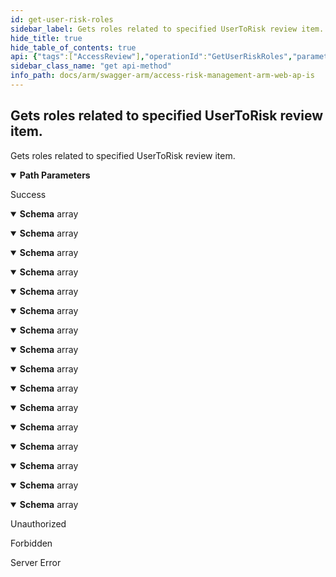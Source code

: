 ```yaml
---
id: get-user-risk-roles
sidebar_label: Gets roles related to specified UserToRisk review item.
hide_title: true
hide_table_of_contents: true
api: {"tags":["AccessReview"],"operationId":"GetUserRiskRoles","parameters":[{"name":"reviewItemId","in":"path","description":"Identifier of UserToRisk review item.","required":true,"schema":{"type":"string","format":"uuid"}}],"responses":{"200":{"description":"Success","content":{"application/json;odata.metadata=minimal;odata.streaming=true":{"schema":{"uniqueItems":false,"type":"array","items":{"description":"Represents a model for role info for UserToRisk review item.","type":"object","properties":{"userRiskSapRolesInfoId":{"format":"uuid","description":"Identifier of role info.","type":"string"},"userRiskReviewId":{"format":"uuid","description":"Identifier of related UserToRisk review item.","type":"string"},"roleName":{"description":"Name of the role.","type":"string"},"description":{"description":"Description of the role.","type":"string"}}}}},"application/json;odata.metadata=minimal;odata.streaming=false":{"schema":{"uniqueItems":false,"type":"array","items":{"description":"Represents a model for role info for UserToRisk review item.","type":"object","properties":{"userRiskSapRolesInfoId":{"format":"uuid","description":"Identifier of role info.","type":"string"},"userRiskReviewId":{"format":"uuid","description":"Identifier of related UserToRisk review item.","type":"string"},"roleName":{"description":"Name of the role.","type":"string"},"description":{"description":"Description of the role.","type":"string"}}}}},"application/json;odata.metadata=minimal":{"schema":{"uniqueItems":false,"type":"array","items":{"description":"Represents a model for role info for UserToRisk review item.","type":"object","properties":{"userRiskSapRolesInfoId":{"format":"uuid","description":"Identifier of role info.","type":"string"},"userRiskReviewId":{"format":"uuid","description":"Identifier of related UserToRisk review item.","type":"string"},"roleName":{"description":"Name of the role.","type":"string"},"description":{"description":"Description of the role.","type":"string"}}}}},"application/json;odata.metadata=full;odata.streaming=true":{"schema":{"uniqueItems":false,"type":"array","items":{"description":"Represents a model for role info for UserToRisk review item.","type":"object","properties":{"userRiskSapRolesInfoId":{"format":"uuid","description":"Identifier of role info.","type":"string"},"userRiskReviewId":{"format":"uuid","description":"Identifier of related UserToRisk review item.","type":"string"},"roleName":{"description":"Name of the role.","type":"string"},"description":{"description":"Description of the role.","type":"string"}}}}},"application/json;odata.metadata=full;odata.streaming=false":{"schema":{"uniqueItems":false,"type":"array","items":{"description":"Represents a model for role info for UserToRisk review item.","type":"object","properties":{"userRiskSapRolesInfoId":{"format":"uuid","description":"Identifier of role info.","type":"string"},"userRiskReviewId":{"format":"uuid","description":"Identifier of related UserToRisk review item.","type":"string"},"roleName":{"description":"Name of the role.","type":"string"},"description":{"description":"Description of the role.","type":"string"}}}}},"application/json;odata.metadata=full":{"schema":{"uniqueItems":false,"type":"array","items":{"description":"Represents a model for role info for UserToRisk review item.","type":"object","properties":{"userRiskSapRolesInfoId":{"format":"uuid","description":"Identifier of role info.","type":"string"},"userRiskReviewId":{"format":"uuid","description":"Identifier of related UserToRisk review item.","type":"string"},"roleName":{"description":"Name of the role.","type":"string"},"description":{"description":"Description of the role.","type":"string"}}}}},"application/json;odata.metadata=none;odata.streaming=true":{"schema":{"uniqueItems":false,"type":"array","items":{"description":"Represents a model for role info for UserToRisk review item.","type":"object","properties":{"userRiskSapRolesInfoId":{"format":"uuid","description":"Identifier of role info.","type":"string"},"userRiskReviewId":{"format":"uuid","description":"Identifier of related UserToRisk review item.","type":"string"},"roleName":{"description":"Name of the role.","type":"string"},"description":{"description":"Description of the role.","type":"string"}}}}},"application/json;odata.metadata=none;odata.streaming=false":{"schema":{"uniqueItems":false,"type":"array","items":{"description":"Represents a model for role info for UserToRisk review item.","type":"object","properties":{"userRiskSapRolesInfoId":{"format":"uuid","description":"Identifier of role info.","type":"string"},"userRiskReviewId":{"format":"uuid","description":"Identifier of related UserToRisk review item.","type":"string"},"roleName":{"description":"Name of the role.","type":"string"},"description":{"description":"Description of the role.","type":"string"}}}}},"application/json;odata.metadata=none":{"schema":{"uniqueItems":false,"type":"array","items":{"description":"Represents a model for role info for UserToRisk review item.","type":"object","properties":{"userRiskSapRolesInfoId":{"format":"uuid","description":"Identifier of role info.","type":"string"},"userRiskReviewId":{"format":"uuid","description":"Identifier of related UserToRisk review item.","type":"string"},"roleName":{"description":"Name of the role.","type":"string"},"description":{"description":"Description of the role.","type":"string"}}}}},"application/json;odata.streaming=true":{"schema":{"uniqueItems":false,"type":"array","items":{"description":"Represents a model for role info for UserToRisk review item.","type":"object","properties":{"userRiskSapRolesInfoId":{"format":"uuid","description":"Identifier of role info.","type":"string"},"userRiskReviewId":{"format":"uuid","description":"Identifier of related UserToRisk review item.","type":"string"},"roleName":{"description":"Name of the role.","type":"string"},"description":{"description":"Description of the role.","type":"string"}}}}},"application/json;odata.streaming=false":{"schema":{"uniqueItems":false,"type":"array","items":{"description":"Represents a model for role info for UserToRisk review item.","type":"object","properties":{"userRiskSapRolesInfoId":{"format":"uuid","description":"Identifier of role info.","type":"string"},"userRiskReviewId":{"format":"uuid","description":"Identifier of related UserToRisk review item.","type":"string"},"roleName":{"description":"Name of the role.","type":"string"},"description":{"description":"Description of the role.","type":"string"}}}}},"application/json":{"schema":{"uniqueItems":false,"type":"array","items":{"description":"Represents a model for role info for UserToRisk review item.","type":"object","properties":{"userRiskSapRolesInfoId":{"format":"uuid","description":"Identifier of role info.","type":"string"},"userRiskReviewId":{"format":"uuid","description":"Identifier of related UserToRisk review item.","type":"string"},"roleName":{"description":"Name of the role.","type":"string"},"description":{"description":"Description of the role.","type":"string"}}}}},"application/xml":{"schema":{"uniqueItems":false,"type":"array","items":{"description":"Represents a model for role info for UserToRisk review item.","type":"object","properties":{"userRiskSapRolesInfoId":{"format":"uuid","description":"Identifier of role info.","type":"string"},"userRiskReviewId":{"format":"uuid","description":"Identifier of related UserToRisk review item.","type":"string"},"roleName":{"description":"Name of the role.","type":"string"},"description":{"description":"Description of the role.","type":"string"}}}}},"application/prs.odatatestxx-odata":{"schema":{"uniqueItems":false,"type":"array","items":{"description":"Represents a model for role info for UserToRisk review item.","type":"object","properties":{"userRiskSapRolesInfoId":{"format":"uuid","description":"Identifier of role info.","type":"string"},"userRiskReviewId":{"format":"uuid","description":"Identifier of related UserToRisk review item.","type":"string"},"roleName":{"description":"Name of the role.","type":"string"},"description":{"description":"Description of the role.","type":"string"}}}}},"text/plain":{"schema":{"uniqueItems":false,"type":"array","items":{"description":"Represents a model for role info for UserToRisk review item.","type":"object","properties":{"userRiskSapRolesInfoId":{"format":"uuid","description":"Identifier of role info.","type":"string"},"userRiskReviewId":{"format":"uuid","description":"Identifier of related UserToRisk review item.","type":"string"},"roleName":{"description":"Name of the role.","type":"string"},"description":{"description":"Description of the role.","type":"string"}}}}},"text/json":{"schema":{"uniqueItems":false,"type":"array","items":{"description":"Represents a model for role info for UserToRisk review item.","type":"object","properties":{"userRiskSapRolesInfoId":{"format":"uuid","description":"Identifier of role info.","type":"string"},"userRiskReviewId":{"format":"uuid","description":"Identifier of related UserToRisk review item.","type":"string"},"roleName":{"description":"Name of the role.","type":"string"},"description":{"description":"Description of the role.","type":"string"}}}}}}},"401":{"description":"Unauthorized"},"403":{"description":"Forbidden"},"500":{"description":"Server Error"}},"description":"Gets roles related to specified UserToRisk review item.","method":"get","path":"/api/accessReview/reviewItems/userToRiskItem/{reviewItemId}/roles","info":{"version":"v1","title":"Access Risk Management ARM Web APIs"},"postman":{"name":"Gets roles related to specified UserToRisk review item.","description":{"type":"text/plain"},"url":{"path":["api","accessReview","reviewItems","userToRiskItem",":reviewItemId","roles"],"host":["{{baseUrl}}"],"query":[],"variable":[{"disabled":false,"description":{"content":"(Required) Identifier of UserToRisk review item.","type":"text/plain"},"type":"any","value":"","key":"reviewItemId"}]},"header":[{"key":"Accept","value":"application/json;odata.metadata=minimal;odata.streaming=true"}],"method":"GET"}}
sidebar_class_name: "get api-method"
info_path: docs/arm/swagger-arm/access-risk-management-arm-web-ap-is
---
```



## Gets roles related to specified UserToRisk review item.



Gets roles related to specified UserToRisk review item.

<details style={{"marginBottom":"1rem"}} data-collapsed={false} open={true}><summary style={{}}><strong>Path Parameters</strong></summary><div><ul><ParamsItem className={"paramsItem"} param={{"name":"reviewItemId","in":"path","description":"Identifier of UserToRisk review item.","required":true,"schema":{"type":"string","format":"uuid"}}}></ParamsItem></ul></div></details><div><ApiTabs><TabItem label={"200"} value={"200"}><div>

Success

</div><div><MimeTabs groupId={"mime-type"}><TabItem label={"application/json;odata.metadata=minimal;odata.streaming=true"} value={"application/json;odata.metadata=minimal;odata.streaming=true"}><SchemaTabs groupId={"schema-tabs"}><TabItem label={"Schema"} value={"Schema"}><details style={{}} data-collapsed={false} open={true}><summary style={{"textAlign":"left"}}><strong>Schema</strong><span style={{"opacity":"0.6"}}> array</span></summary><div style={{"textAlign":"left","marginLeft":"1rem"}}></div><ul style={{"marginLeft":"1rem"}}><SchemaItem collapsible={false} name={"userRiskSapRolesInfoId"} required={false} schemaDescription={"Identifier of role info."} schemaName={"uuid"} qualifierMessage={undefined} defaultValue={undefined}></SchemaItem><SchemaItem collapsible={false} name={"userRiskReviewId"} required={false} schemaDescription={"Identifier of related UserToRisk review item."} schemaName={"uuid"} qualifierMessage={undefined} defaultValue={undefined}></SchemaItem><SchemaItem collapsible={false} name={"roleName"} required={false} schemaDescription={"Name of the role."} schemaName={"string"} qualifierMessage={undefined} defaultValue={undefined}></SchemaItem><SchemaItem collapsible={false} name={"description"} required={false} schemaDescription={"Description of the role."} schemaName={"string"} qualifierMessage={undefined} defaultValue={undefined}></SchemaItem></ul></details></TabItem></SchemaTabs></TabItem><TabItem label={"application/json;odata.metadata=minimal;odata.streaming=false"} value={"application/json;odata.metadata=minimal;odata.streaming=false"}><SchemaTabs groupId={"schema-tabs"}><TabItem label={"Schema"} value={"Schema"}><details style={{}} data-collapsed={false} open={true}><summary style={{"textAlign":"left"}}><strong>Schema</strong><span style={{"opacity":"0.6"}}> array</span></summary><div style={{"textAlign":"left","marginLeft":"1rem"}}></div><ul style={{"marginLeft":"1rem"}}><SchemaItem collapsible={false} name={"userRiskSapRolesInfoId"} required={false} schemaDescription={"Identifier of role info."} schemaName={"uuid"} qualifierMessage={undefined} defaultValue={undefined}></SchemaItem><SchemaItem collapsible={false} name={"userRiskReviewId"} required={false} schemaDescription={"Identifier of related UserToRisk review item."} schemaName={"uuid"} qualifierMessage={undefined} defaultValue={undefined}></SchemaItem><SchemaItem collapsible={false} name={"roleName"} required={false} schemaDescription={"Name of the role."} schemaName={"string"} qualifierMessage={undefined} defaultValue={undefined}></SchemaItem><SchemaItem collapsible={false} name={"description"} required={false} schemaDescription={"Description of the role."} schemaName={"string"} qualifierMessage={undefined} defaultValue={undefined}></SchemaItem></ul></details></TabItem></SchemaTabs></TabItem><TabItem label={"application/json;odata.metadata=minimal"} value={"application/json;odata.metadata=minimal"}><SchemaTabs groupId={"schema-tabs"}><TabItem label={"Schema"} value={"Schema"}><details style={{}} data-collapsed={false} open={true}><summary style={{"textAlign":"left"}}><strong>Schema</strong><span style={{"opacity":"0.6"}}> array</span></summary><div style={{"textAlign":"left","marginLeft":"1rem"}}></div><ul style={{"marginLeft":"1rem"}}><SchemaItem collapsible={false} name={"userRiskSapRolesInfoId"} required={false} schemaDescription={"Identifier of role info."} schemaName={"uuid"} qualifierMessage={undefined} defaultValue={undefined}></SchemaItem><SchemaItem collapsible={false} name={"userRiskReviewId"} required={false} schemaDescription={"Identifier of related UserToRisk review item."} schemaName={"uuid"} qualifierMessage={undefined} defaultValue={undefined}></SchemaItem><SchemaItem collapsible={false} name={"roleName"} required={false} schemaDescription={"Name of the role."} schemaName={"string"} qualifierMessage={undefined} defaultValue={undefined}></SchemaItem><SchemaItem collapsible={false} name={"description"} required={false} schemaDescription={"Description of the role."} schemaName={"string"} qualifierMessage={undefined} defaultValue={undefined}></SchemaItem></ul></details></TabItem></SchemaTabs></TabItem><TabItem label={"application/json;odata.metadata=full;odata.streaming=true"} value={"application/json;odata.metadata=full;odata.streaming=true"}><SchemaTabs groupId={"schema-tabs"}><TabItem label={"Schema"} value={"Schema"}><details style={{}} data-collapsed={false} open={true}><summary style={{"textAlign":"left"}}><strong>Schema</strong><span style={{"opacity":"0.6"}}> array</span></summary><div style={{"textAlign":"left","marginLeft":"1rem"}}></div><ul style={{"marginLeft":"1rem"}}><SchemaItem collapsible={false} name={"userRiskSapRolesInfoId"} required={false} schemaDescription={"Identifier of role info."} schemaName={"uuid"} qualifierMessage={undefined} defaultValue={undefined}></SchemaItem><SchemaItem collapsible={false} name={"userRiskReviewId"} required={false} schemaDescription={"Identifier of related UserToRisk review item."} schemaName={"uuid"} qualifierMessage={undefined} defaultValue={undefined}></SchemaItem><SchemaItem collapsible={false} name={"roleName"} required={false} schemaDescription={"Name of the role."} schemaName={"string"} qualifierMessage={undefined} defaultValue={undefined}></SchemaItem><SchemaItem collapsible={false} name={"description"} required={false} schemaDescription={"Description of the role."} schemaName={"string"} qualifierMessage={undefined} defaultValue={undefined}></SchemaItem></ul></details></TabItem></SchemaTabs></TabItem><TabItem label={"application/json;odata.metadata=full;odata.streaming=false"} value={"application/json;odata.metadata=full;odata.streaming=false"}><SchemaTabs groupId={"schema-tabs"}><TabItem label={"Schema"} value={"Schema"}><details style={{}} data-collapsed={false} open={true}><summary style={{"textAlign":"left"}}><strong>Schema</strong><span style={{"opacity":"0.6"}}> array</span></summary><div style={{"textAlign":"left","marginLeft":"1rem"}}></div><ul style={{"marginLeft":"1rem"}}><SchemaItem collapsible={false} name={"userRiskSapRolesInfoId"} required={false} schemaDescription={"Identifier of role info."} schemaName={"uuid"} qualifierMessage={undefined} defaultValue={undefined}></SchemaItem><SchemaItem collapsible={false} name={"userRiskReviewId"} required={false} schemaDescription={"Identifier of related UserToRisk review item."} schemaName={"uuid"} qualifierMessage={undefined} defaultValue={undefined}></SchemaItem><SchemaItem collapsible={false} name={"roleName"} required={false} schemaDescription={"Name of the role."} schemaName={"string"} qualifierMessage={undefined} defaultValue={undefined}></SchemaItem><SchemaItem collapsible={false} name={"description"} required={false} schemaDescription={"Description of the role."} schemaName={"string"} qualifierMessage={undefined} defaultValue={undefined}></SchemaItem></ul></details></TabItem></SchemaTabs></TabItem><TabItem label={"application/json;odata.metadata=full"} value={"application/json;odata.metadata=full"}><SchemaTabs groupId={"schema-tabs"}><TabItem label={"Schema"} value={"Schema"}><details style={{}} data-collapsed={false} open={true}><summary style={{"textAlign":"left"}}><strong>Schema</strong><span style={{"opacity":"0.6"}}> array</span></summary><div style={{"textAlign":"left","marginLeft":"1rem"}}></div><ul style={{"marginLeft":"1rem"}}><SchemaItem collapsible={false} name={"userRiskSapRolesInfoId"} required={false} schemaDescription={"Identifier of role info."} schemaName={"uuid"} qualifierMessage={undefined} defaultValue={undefined}></SchemaItem><SchemaItem collapsible={false} name={"userRiskReviewId"} required={false} schemaDescription={"Identifier of related UserToRisk review item."} schemaName={"uuid"} qualifierMessage={undefined} defaultValue={undefined}></SchemaItem><SchemaItem collapsible={false} name={"roleName"} required={false} schemaDescription={"Name of the role."} schemaName={"string"} qualifierMessage={undefined} defaultValue={undefined}></SchemaItem><SchemaItem collapsible={false} name={"description"} required={false} schemaDescription={"Description of the role."} schemaName={"string"} qualifierMessage={undefined} defaultValue={undefined}></SchemaItem></ul></details></TabItem></SchemaTabs></TabItem><TabItem label={"application/json;odata.metadata=none;odata.streaming=true"} value={"application/json;odata.metadata=none;odata.streaming=true"}><SchemaTabs groupId={"schema-tabs"}><TabItem label={"Schema"} value={"Schema"}><details style={{}} data-collapsed={false} open={true}><summary style={{"textAlign":"left"}}><strong>Schema</strong><span style={{"opacity":"0.6"}}> array</span></summary><div style={{"textAlign":"left","marginLeft":"1rem"}}></div><ul style={{"marginLeft":"1rem"}}><SchemaItem collapsible={false} name={"userRiskSapRolesInfoId"} required={false} schemaDescription={"Identifier of role info."} schemaName={"uuid"} qualifierMessage={undefined} defaultValue={undefined}></SchemaItem><SchemaItem collapsible={false} name={"userRiskReviewId"} required={false} schemaDescription={"Identifier of related UserToRisk review item."} schemaName={"uuid"} qualifierMessage={undefined} defaultValue={undefined}></SchemaItem><SchemaItem collapsible={false} name={"roleName"} required={false} schemaDescription={"Name of the role."} schemaName={"string"} qualifierMessage={undefined} defaultValue={undefined}></SchemaItem><SchemaItem collapsible={false} name={"description"} required={false} schemaDescription={"Description of the role."} schemaName={"string"} qualifierMessage={undefined} defaultValue={undefined}></SchemaItem></ul></details></TabItem></SchemaTabs></TabItem><TabItem label={"application/json;odata.metadata=none;odata.streaming=false"} value={"application/json;odata.metadata=none;odata.streaming=false"}><SchemaTabs groupId={"schema-tabs"}><TabItem label={"Schema"} value={"Schema"}><details style={{}} data-collapsed={false} open={true}><summary style={{"textAlign":"left"}}><strong>Schema</strong><span style={{"opacity":"0.6"}}> array</span></summary><div style={{"textAlign":"left","marginLeft":"1rem"}}></div><ul style={{"marginLeft":"1rem"}}><SchemaItem collapsible={false} name={"userRiskSapRolesInfoId"} required={false} schemaDescription={"Identifier of role info."} schemaName={"uuid"} qualifierMessage={undefined} defaultValue={undefined}></SchemaItem><SchemaItem collapsible={false} name={"userRiskReviewId"} required={false} schemaDescription={"Identifier of related UserToRisk review item."} schemaName={"uuid"} qualifierMessage={undefined} defaultValue={undefined}></SchemaItem><SchemaItem collapsible={false} name={"roleName"} required={false} schemaDescription={"Name of the role."} schemaName={"string"} qualifierMessage={undefined} defaultValue={undefined}></SchemaItem><SchemaItem collapsible={false} name={"description"} required={false} schemaDescription={"Description of the role."} schemaName={"string"} qualifierMessage={undefined} defaultValue={undefined}></SchemaItem></ul></details></TabItem></SchemaTabs></TabItem><TabItem label={"application/json;odata.metadata=none"} value={"application/json;odata.metadata=none"}><SchemaTabs groupId={"schema-tabs"}><TabItem label={"Schema"} value={"Schema"}><details style={{}} data-collapsed={false} open={true}><summary style={{"textAlign":"left"}}><strong>Schema</strong><span style={{"opacity":"0.6"}}> array</span></summary><div style={{"textAlign":"left","marginLeft":"1rem"}}></div><ul style={{"marginLeft":"1rem"}}><SchemaItem collapsible={false} name={"userRiskSapRolesInfoId"} required={false} schemaDescription={"Identifier of role info."} schemaName={"uuid"} qualifierMessage={undefined} defaultValue={undefined}></SchemaItem><SchemaItem collapsible={false} name={"userRiskReviewId"} required={false} schemaDescription={"Identifier of related UserToRisk review item."} schemaName={"uuid"} qualifierMessage={undefined} defaultValue={undefined}></SchemaItem><SchemaItem collapsible={false} name={"roleName"} required={false} schemaDescription={"Name of the role."} schemaName={"string"} qualifierMessage={undefined} defaultValue={undefined}></SchemaItem><SchemaItem collapsible={false} name={"description"} required={false} schemaDescription={"Description of the role."} schemaName={"string"} qualifierMessage={undefined} defaultValue={undefined}></SchemaItem></ul></details></TabItem></SchemaTabs></TabItem><TabItem label={"application/json;odata.streaming=true"} value={"application/json;odata.streaming=true"}><SchemaTabs groupId={"schema-tabs"}><TabItem label={"Schema"} value={"Schema"}><details style={{}} data-collapsed={false} open={true}><summary style={{"textAlign":"left"}}><strong>Schema</strong><span style={{"opacity":"0.6"}}> array</span></summary><div style={{"textAlign":"left","marginLeft":"1rem"}}></div><ul style={{"marginLeft":"1rem"}}><SchemaItem collapsible={false} name={"userRiskSapRolesInfoId"} required={false} schemaDescription={"Identifier of role info."} schemaName={"uuid"} qualifierMessage={undefined} defaultValue={undefined}></SchemaItem><SchemaItem collapsible={false} name={"userRiskReviewId"} required={false} schemaDescription={"Identifier of related UserToRisk review item."} schemaName={"uuid"} qualifierMessage={undefined} defaultValue={undefined}></SchemaItem><SchemaItem collapsible={false} name={"roleName"} required={false} schemaDescription={"Name of the role."} schemaName={"string"} qualifierMessage={undefined} defaultValue={undefined}></SchemaItem><SchemaItem collapsible={false} name={"description"} required={false} schemaDescription={"Description of the role."} schemaName={"string"} qualifierMessage={undefined} defaultValue={undefined}></SchemaItem></ul></details></TabItem></SchemaTabs></TabItem><TabItem label={"application/json;odata.streaming=false"} value={"application/json;odata.streaming=false"}><SchemaTabs groupId={"schema-tabs"}><TabItem label={"Schema"} value={"Schema"}><details style={{}} data-collapsed={false} open={true}><summary style={{"textAlign":"left"}}><strong>Schema</strong><span style={{"opacity":"0.6"}}> array</span></summary><div style={{"textAlign":"left","marginLeft":"1rem"}}></div><ul style={{"marginLeft":"1rem"}}><SchemaItem collapsible={false} name={"userRiskSapRolesInfoId"} required={false} schemaDescription={"Identifier of role info."} schemaName={"uuid"} qualifierMessage={undefined} defaultValue={undefined}></SchemaItem><SchemaItem collapsible={false} name={"userRiskReviewId"} required={false} schemaDescription={"Identifier of related UserToRisk review item."} schemaName={"uuid"} qualifierMessage={undefined} defaultValue={undefined}></SchemaItem><SchemaItem collapsible={false} name={"roleName"} required={false} schemaDescription={"Name of the role."} schemaName={"string"} qualifierMessage={undefined} defaultValue={undefined}></SchemaItem><SchemaItem collapsible={false} name={"description"} required={false} schemaDescription={"Description of the role."} schemaName={"string"} qualifierMessage={undefined} defaultValue={undefined}></SchemaItem></ul></details></TabItem></SchemaTabs></TabItem><TabItem label={"application/json"} value={"application/json"}><SchemaTabs groupId={"schema-tabs"}><TabItem label={"Schema"} value={"Schema"}><details style={{}} data-collapsed={false} open={true}><summary style={{"textAlign":"left"}}><strong>Schema</strong><span style={{"opacity":"0.6"}}> array</span></summary><div style={{"textAlign":"left","marginLeft":"1rem"}}></div><ul style={{"marginLeft":"1rem"}}><SchemaItem collapsible={false} name={"userRiskSapRolesInfoId"} required={false} schemaDescription={"Identifier of role info."} schemaName={"uuid"} qualifierMessage={undefined} defaultValue={undefined}></SchemaItem><SchemaItem collapsible={false} name={"userRiskReviewId"} required={false} schemaDescription={"Identifier of related UserToRisk review item."} schemaName={"uuid"} qualifierMessage={undefined} defaultValue={undefined}></SchemaItem><SchemaItem collapsible={false} name={"roleName"} required={false} schemaDescription={"Name of the role."} schemaName={"string"} qualifierMessage={undefined} defaultValue={undefined}></SchemaItem><SchemaItem collapsible={false} name={"description"} required={false} schemaDescription={"Description of the role."} schemaName={"string"} qualifierMessage={undefined} defaultValue={undefined}></SchemaItem></ul></details></TabItem></SchemaTabs></TabItem><TabItem label={"application/xml"} value={"application/xml"}><SchemaTabs groupId={"schema-tabs"}><TabItem label={"Schema"} value={"Schema"}><details style={{}} data-collapsed={false} open={true}><summary style={{"textAlign":"left"}}><strong>Schema</strong><span style={{"opacity":"0.6"}}> array</span></summary><div style={{"textAlign":"left","marginLeft":"1rem"}}></div><ul style={{"marginLeft":"1rem"}}><SchemaItem collapsible={false} name={"userRiskSapRolesInfoId"} required={false} schemaDescription={"Identifier of role info."} schemaName={"uuid"} qualifierMessage={undefined} defaultValue={undefined}></SchemaItem><SchemaItem collapsible={false} name={"userRiskReviewId"} required={false} schemaDescription={"Identifier of related UserToRisk review item."} schemaName={"uuid"} qualifierMessage={undefined} defaultValue={undefined}></SchemaItem><SchemaItem collapsible={false} name={"roleName"} required={false} schemaDescription={"Name of the role."} schemaName={"string"} qualifierMessage={undefined} defaultValue={undefined}></SchemaItem><SchemaItem collapsible={false} name={"description"} required={false} schemaDescription={"Description of the role."} schemaName={"string"} qualifierMessage={undefined} defaultValue={undefined}></SchemaItem></ul></details></TabItem></SchemaTabs></TabItem><TabItem label={"application/prs.odatatestxx-odata"} value={"application/prs.odatatestxx-odata"}><SchemaTabs groupId={"schema-tabs"}><TabItem label={"Schema"} value={"Schema"}><details style={{}} data-collapsed={false} open={true}><summary style={{"textAlign":"left"}}><strong>Schema</strong><span style={{"opacity":"0.6"}}> array</span></summary><div style={{"textAlign":"left","marginLeft":"1rem"}}></div><ul style={{"marginLeft":"1rem"}}><SchemaItem collapsible={false} name={"userRiskSapRolesInfoId"} required={false} schemaDescription={"Identifier of role info."} schemaName={"uuid"} qualifierMessage={undefined} defaultValue={undefined}></SchemaItem><SchemaItem collapsible={false} name={"userRiskReviewId"} required={false} schemaDescription={"Identifier of related UserToRisk review item."} schemaName={"uuid"} qualifierMessage={undefined} defaultValue={undefined}></SchemaItem><SchemaItem collapsible={false} name={"roleName"} required={false} schemaDescription={"Name of the role."} schemaName={"string"} qualifierMessage={undefined} defaultValue={undefined}></SchemaItem><SchemaItem collapsible={false} name={"description"} required={false} schemaDescription={"Description of the role."} schemaName={"string"} qualifierMessage={undefined} defaultValue={undefined}></SchemaItem></ul></details></TabItem></SchemaTabs></TabItem><TabItem label={"text/plain"} value={"text/plain"}><SchemaTabs groupId={"schema-tabs"}><TabItem label={"Schema"} value={"Schema"}><details style={{}} data-collapsed={false} open={true}><summary style={{"textAlign":"left"}}><strong>Schema</strong><span style={{"opacity":"0.6"}}> array</span></summary><div style={{"textAlign":"left","marginLeft":"1rem"}}></div><ul style={{"marginLeft":"1rem"}}><SchemaItem collapsible={false} name={"userRiskSapRolesInfoId"} required={false} schemaDescription={"Identifier of role info."} schemaName={"uuid"} qualifierMessage={undefined} defaultValue={undefined}></SchemaItem><SchemaItem collapsible={false} name={"userRiskReviewId"} required={false} schemaDescription={"Identifier of related UserToRisk review item."} schemaName={"uuid"} qualifierMessage={undefined} defaultValue={undefined}></SchemaItem><SchemaItem collapsible={false} name={"roleName"} required={false} schemaDescription={"Name of the role."} schemaName={"string"} qualifierMessage={undefined} defaultValue={undefined}></SchemaItem><SchemaItem collapsible={false} name={"description"} required={false} schemaDescription={"Description of the role."} schemaName={"string"} qualifierMessage={undefined} defaultValue={undefined}></SchemaItem></ul></details></TabItem></SchemaTabs></TabItem><TabItem label={"text/json"} value={"text/json"}><SchemaTabs groupId={"schema-tabs"}><TabItem label={"Schema"} value={"Schema"}><details style={{}} data-collapsed={false} open={true}><summary style={{"textAlign":"left"}}><strong>Schema</strong><span style={{"opacity":"0.6"}}> array</span></summary><div style={{"textAlign":"left","marginLeft":"1rem"}}></div><ul style={{"marginLeft":"1rem"}}><SchemaItem collapsible={false} name={"userRiskSapRolesInfoId"} required={false} schemaDescription={"Identifier of role info."} schemaName={"uuid"} qualifierMessage={undefined} defaultValue={undefined}></SchemaItem><SchemaItem collapsible={false} name={"userRiskReviewId"} required={false} schemaDescription={"Identifier of related UserToRisk review item."} schemaName={"uuid"} qualifierMessage={undefined} defaultValue={undefined}></SchemaItem><SchemaItem collapsible={false} name={"roleName"} required={false} schemaDescription={"Name of the role."} schemaName={"string"} qualifierMessage={undefined} defaultValue={undefined}></SchemaItem><SchemaItem collapsible={false} name={"description"} required={false} schemaDescription={"Description of the role."} schemaName={"string"} qualifierMessage={undefined} defaultValue={undefined}></SchemaItem></ul></details></TabItem></SchemaTabs></TabItem></MimeTabs></div></TabItem><TabItem label={"401"} value={"401"}><div>

Unauthorized

</div><div></div></TabItem><TabItem label={"403"} value={"403"}><div>

Forbidden

</div><div></div></TabItem><TabItem label={"500"} value={"500"}><div>

Server Error

</div><div></div></TabItem></ApiTabs></div>
      